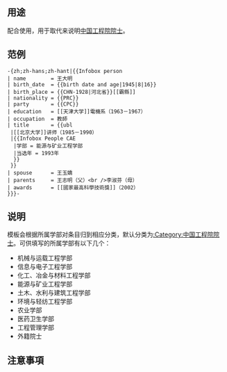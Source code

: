 <includeonly><!-- 在這裡加入模板的保護標識 --></includeonly><noinclude>{{template doc page viewed directly}}</noinclude>
== 用途 ==
配合{{tl|Infobox person}}使用，用于取代{{tnull|Infobox CAS}}来说明[[中国工程院院士]]。

== 范例 ==
{{Infobox person
| name        = 王大明
| birth_date  = {{birth date and age|1945|8|16}}
| birth_place = {{CHN-1928|河北省}}[[霸縣]]
| nationality = {{PRC}}
| party       = {{CPC}}
| education   = [[天津大学]]電機系（1963－1967）
| occupation  = 教師
| title       = {{ubl
 |[[北京大学]]讲师（1985－1990）
 |{{Infobox People CAE
  |学部 = 能源与矿业工程学部
  |当选年 = 1993年
  }}
 }}
| spouse      = 王玉嬌
| parents     = 王志明（父）<br />李淑芬（母）
| awards      = [[國家最高科學技術獎]]（2002）
}}
<pre style="width: 400px;">
-{zh;zh-hans;zh-hant|{{Infobox person
| name        = 王大明
| birth_date  = {{birth date and age|1945|8|16}}
| birth_place = {{CHN-1928|河北省}}[[霸縣]]
| nationality = {{PRC}}
| party       = {{CPC}}
| education   = [[天津大学]]電機系（1963－1967）
| occupation  = 教師
| title       = {{ubl
 |[[北京大学]]讲师（1985－1990）
 |{{Infobox People CAE
  |学部 = 能源与矿业工程学部
  |当选年 = 1993年
  }}
 }}
| spouse      = 王玉嬌
| parents     = 王志明（父）<br />李淑芬（母）
| awards      = [[國家最高科學技術獎]]（2002）
}}}-
</pre>

== 说明 ==
模板会根据所属学部对条目归到相应分类，默认分类为[[:Category:中国工程院院士]]。可供填写的所属学部有以下几个：
*机械与运载工程学部
*信息与电子工程学部
*化工、冶金与材料工程学部
*能源与矿业工程学部
*土木、水利与建筑工程学部
*环境与轻纺工程学部
*农业学部
*医药卫生学部
*工程管理学部
*外籍院士

==注意事項==
<includeonly>
<!-- 本行下加入模板的分類 -->

<!-- 本行下加入模板的跨語言鏈接 -->

</includeonly>